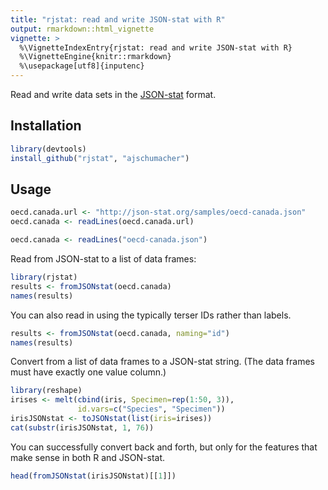 ```yaml
---
title: "rjstat: read and write JSON-stat with R"
output: rmarkdown::html_vignette
vignette: >
  %\VignetteIndexEntry{rjstat: read and write JSON-stat with R}
  %\VignetteEngine{knitr::rmarkdown}
  %\usepackage[utf8]{inputenc}
---
```


Read and write data sets in the [JSON-stat](http://json-stat.org/) format.

Installation
------------

```r
library(devtools)
install_github("rjstat", "ajschumacher")
```

Usage
-----

```r
oecd.canada.url <- "http://json-stat.org/samples/oecd-canada.json"
oecd.canada <- readLines(oecd.canada.url)
```
```r
oecd.canada <- readLines("oecd-canada.json")
```

Read from JSON-stat to a list of data frames:

```r
library(rjstat)
results <- fromJSONstat(oecd.canada)
names(results)
```

You can also read in using the typically terser IDs rather than labels.

```r
results <- fromJSONstat(oecd.canada, naming="id")
names(results)
```

Convert from a list of data frames to a JSON-stat string.
(The data frames must have exactly one value column.)

```r
library(reshape)
irises <- melt(cbind(iris, Specimen=rep(1:50, 3)),
               id.vars=c("Species", "Specimen"))
irisJSONstat <- toJSONstat(list(iris=irises))
cat(substr(irisJSONstat, 1, 76))
```

You can successfully convert back and forth, but only for the features that
make sense in both R and JSON-stat.

```r
head(fromJSONstat(irisJSONstat)[[1]])
```
